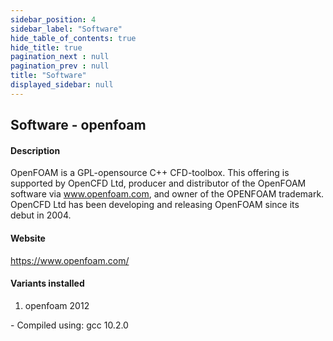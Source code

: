 ```yaml
---
sidebar_position: 4
sidebar_label: "Software"
hide_table_of_contents: true
hide_title: true
pagination_next : null
pagination_prev : null
title: "Software"
displayed_sidebar: null
---
```


## Software - openfoam


#### Description
OpenFOAM is a GPL-opensource C++ CFD-toolbox. This offering is supported by OpenCFD Ltd, producer and distributor of the OpenFOAM software via www.openfoam.com, and owner of the OPENFOAM trademark. OpenCFD Ltd has been developing and releasing OpenFOAM since its debut in 2004.

#### Website
https://www.openfoam.com/

#### Variants installed
1. openfoam 2012
<div class="ul-circle">
    - Compiled using: gcc 10.2.0
</div>

